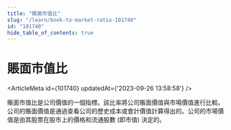 ```yaml
---
title: "賬面市值比"
slug: "/learn/book-to-market-ratio-101740"
id: "101740"
hide_table_of_contents: true
---
```



# 賬面市值比

<ArticleMeta id={101740} updatedAt={'2023-09-26 13:58:58'} />
<div className='border-solid border-b border-t-0 my-4 border-[var(--ifm-color-gray-300)]' />

賬面市值比是公司價值的一個指標。該比率將公司賬面價值與市場價值進行比較。公司的賬面價值是通過查看公司的歷史成本或會計價值計算得出的。公司的市場價值是由其股票在股市上的價格和流通股數 (即市值) 決定的。
